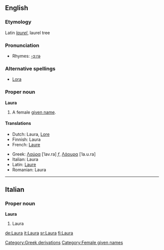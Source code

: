 {{see|laura}}
{{wikipedia}}
==English==

===Etymology===
Latin ''[[laurel]]'', laurel tree

===Pronunciation===
*Rhymes: [[Rhymes:English:-ɔːrə|-ɔːrə]]

===Alternative spellings===
*[[Lora]]

===Proper noun===
'''Laura'''
# A female [[given name]].

====Translations====
{{top}}
*Dutch: Laura, [[Lore]]
*Finnish: Laura
*French: [[Laure]]
{{mid}}
*Greek: [[Λαύρα]] [ˈlav.ra] ''f'', [[Λάουρα]] [ˈla.u.ra]
*Italian: Laura
*Latin: [[Laure]]
*Romanian: Laura
{{bottom}}

----

==Italian==
===Proper noun===
'''Laura'''
#Laura

[[Category:Greek derivations]]
[[Category:Female given names]]

[[de:Laura]]
[[it:Laura]]
[[sr:Laura]]
[[fi:Laura]]